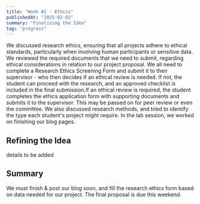 ```yaml
---
title: "Week #2 - Ethics"
publishedAt: "2025-02-02"
summary: "Finalising the Idea"
tag: "progress"
---
```


We discussed research ethics, ensuring that all projects adhere to ethical standards, particularly when involving human participants or sensitive data. 
We reviewed the required documents that we need to submit, regarding ethical considerations in relation to our project proposal. 
We all need to complete a Research Ethics Screening Form and submit it to their supervisor - who then decides if an ethical review is needed. If not, the student can proceed with the research, and an approved checklist is included in the final submission.If an ethical review is required, the student completes the ethics application form with supporting documents and submits it to the supervisor. This may be passed on for peer review or even the committee. 
We also discussed research methods, and tried to identify the type each student's project might require. 
In the lab session, we worked on finishing our blog pages. 

## Refining the Idea

details to be added

## Summary

We must finish & post our blog soon, and fill the research ethics form based on data needed for our project. 
The final proposal  is due this weekend. 